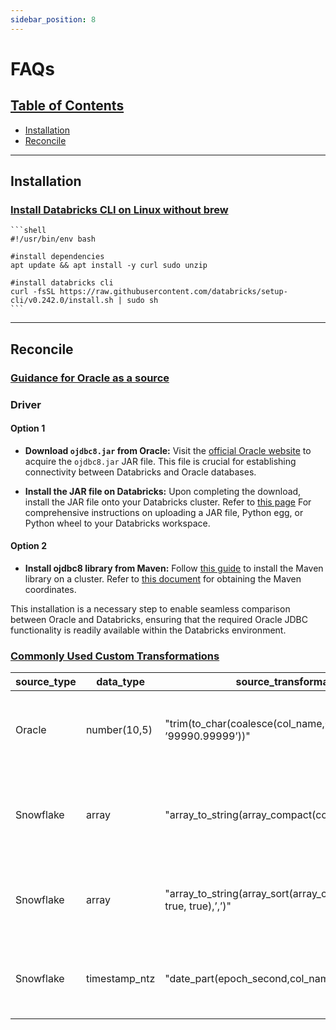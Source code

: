 ```yaml
---
sidebar_position: 8
---
```

# FAQs

## [Table of Contents](#table-of-contents)
* [Installation](#installation)
* [Reconcile](#reconcile)

----

## Installation
### <u> Install Databricks CLI on Linux without brew</u>
    ```shell
    #!/usr/bin/env bash

    #install dependencies
    apt update && apt install -y curl sudo unzip

    #install databricks cli
    curl -fsSL https://raw.githubusercontent.com/databricks/setup-cli/v0.242.0/install.sh | sudo sh
    ```
----
## Reconcile
### <u>Guidance for Oracle as a source</u>

### Driver

#### Option 1

* **Download `ojdbc8.jar` from Oracle:**
Visit the [official Oracle website](https://www.oracle.com/database/technologies/appdev/jdbc-downloads.html) to
acquire the `ojdbc8.jar` JAR file. This file is crucial for establishing connectivity between Databricks and Oracle
databases.

* **Install the JAR file on Databricks:**
Upon completing the download, install the JAR file onto your Databricks cluster. Refer
to [this page](https://docs.databricks.com/en/libraries/cluster-libraries.html)
For comprehensive instructions on uploading a JAR file, Python egg, or Python wheel to your Databricks workspace.

#### Option 2

* **Install ojdbc8 library from Maven:**
Follow [this guide](https://docs.databricks.com/en/libraries/package-repositories.html#maven-or-spark-package) to
install the Maven library on a cluster. Refer
to [this document](https://mvnrepository.com/artifact/com.oracle.database.jdbc/ojdbc8) for obtaining the Maven
coordinates.

This installation is a necessary step to enable seamless comparison between Oracle and Databricks, ensuring that the
required Oracle JDBC functionality is readily available within the Databricks environment.


### <u>Commonly Used Custom Transformations</u>

| source_type | data_type     | source_transformation                                                                                        | target_transformation                                                                 | source_value_example    | target_value_example    | comments                                                                                    |
|-------------|---------------|--------------------------------------------------------------------------------------------------------------|---------------------------------------------------------------------------------------|-------------------------|-------------------------|---------------------------------------------------------------------------------------------|
| Oracle      | number(10,5)  | <CodeBlock language="sql">"trim(to_char(coalesce(col_name,0.0), ’99990.99999’))"</CodeBlock>                 | <CodeBlock language="sql">"cast(coalesce(col_name,0.0) as decimal(10,5))"</CodeBlock> | 1.00                    | 1.00000                 | this can be used for any precision and scale by adjusting accordingly in the transformation |
| Snowflake   | array         | <CodeBlock language="sql">"array_to_string(array_compact(col_name),’,’)"</CodeBlock>                         | <CodeBlock language="sql">"concat_ws(’,’, col_name)"</CodeBlock>                      | [1,undefined,2]         | [1,2]                   | in case of removing "undefined" during migration(converts sparse array to dense array)      |
| Snowflake   | array         | <CodeBlock language="sql">"array_to_string(array_sort(array_compact(col_name), true, true),’,’)"</CodeBlock> | <CodeBlock language="sql">"concat_ws(’,’, col_name)"</CodeBlock>                      | [2,undefined,1]         | [1,2]                   | in case of removing "undefined" during migration and want to sort the array                 |
| Snowflake   | timestamp_ntz | <CodeBlock language="sql">"date_part(epoch_second,col_name)"</CodeBlock>                                     | <CodeBlock language="sql">"unix_timestamp(col_name)"</CodeBlock>                      | 2020-01-01 00:00:00.000 | 2020-01-01 00:00:00.000 | convert timestamp_ntz to epoch for getting a match between Snowflake and data bricks        |


